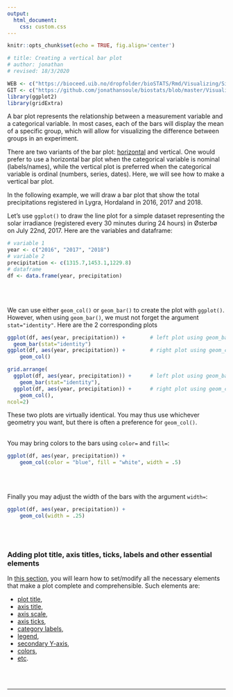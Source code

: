 ```yaml
---
output:
  html_document:
    css: custom.css
--- 
```


```r
knitr::opts_chunk$set(echo = TRUE, fig.align='center')

# title: Creating a vertical bar plot
# author: jonathan
# revised: 18/3/2020 

WEB <- c("https://bioceed.uib.no/dropfolder/bioSTATS/Rmd/Visualizing/Simple/vertical-bar-plot.html")
GIT <- c("https://github.com/jonathansoule/biostats/blob/master/Visualizing/Simple/vertical-bar-plot.Rmd")
library(ggplot2)
library(gridExtra)
```
A bar plot represents the relationship between a measurement variable and a categorical variable. In most cases, each of the bars will display the mean of a specific group, which will allow for visualizing the difference between groups in an experiment.

There are two variants of the bar plot: [horizontal](https://biostats.w.uib.no/creating-a-horizontal-bar-plot/){target="_blank"} and vertical. One would prefer to use a horizontal bar plot when the categorical variable is nominal (labels/names), while the vertical plot is preferred when the categorical variable is ordinal (numbers, series, dates). Here, we will see how to make a vertical bar plot.

In the following example, we will draw a bar plot that show the total precipitations registered in Lygra, Hordaland in 2016, 2017 and 2018.

Let's use `ggplot()` to draw the line plot for a simple dataset representing the solar irradiance (registered every 30 minutes during 24 hours) in Østerbø on July 22nd, 2017. Here are the variables and dataframe:
```r
# variable 1
year <- c("2016", "2017", "2018")
# variable 2
precipitation <- c(1315.7,1453.1,1229.8)
# dataframe
df <- data.frame(year, precipitation)
```
<br/><br/>

We can use either `geom_col()` or `geom_bar()` to create the plot with `ggplot()`. However, when using `geom_bar()`, we must not forget the argument `stat="identity"`. Here are the 2 corresponding plots
```r
ggplot(df, aes(year, precipitation)) +        # left plot using geom_bar()
  geom_bar(stat="identity")
ggplot(df, aes(year, precipitation)) +        # right plot using geom_col()
    geom_col()
```
```r
grid.arrange(
  ggplot(df, aes(year, precipitation)) +      # left plot using geom_bar()
    geom_bar(stat="identity"),
  ggplot(df, aes(year, precipitation)) +      # right plot using geom_col()
    geom_col(),
ncol=2)
```
These two plots are virtually identical. You may thus use whichever geometry you want, but there is often a preference for `geom_col()`.
<br/><br/>

You may bring colors to the bars using `color=` and `fill=`:
```r
ggplot(df, aes(year, precipitation)) +     
    geom_col(color = "blue", fill = "white", width = .5)
```
<br/><br/>

Finally you may adjust the width of the bars with the argument `width=`:
```r
ggplot(df, aes(year, precipitation)) +     
    geom_col(width = .25)
```
<br/><br/>

### Adding plot title, axis titles, ticks, labels and other essential elements

In [this section](https://biostats.w.uib.no/topics/data-visualization-with-ggplot2/essential-elements/){target="_blank"}, you will learn how to set/modify all the necessary elements that make a plot complete and comprehensible. Such elements are:

+ [plot title](https://biostats.w.uib.no/title/){target="_blank"}, 
+ [axis title](https://biostats.w.uib.no/axis-titles/){target="_blank"},
+ [axis scale](https://biostats.w.uib.no/axis-scale/){target="_blank"},
+ [axis ticks](https://biostats.w.uib.no/axis-ticks/){target="_blank"},
+ [category labels](https://biostats.w.uib.no/category-labels/){target="_blank"},
+ [legend](https://biostats.w.uib.no/legend/){target="_blank"},
+ [secondary Y-axis](https://biostats.w.uib.no/secondary-y-axis/){target="_blank"},
+ [colors](https://biostats.w.uib.no/choosing-colors-for-your-plot/){target="_blank"},
+ [etc](https://biostats.w.uib.no/topics/data-visualization-with-ggplot2/essential-elements/){target="_blank"}.

<br/><br/>

***
<!-- UNCOMMENT TO ACTIVATE
Get the Rmarkdown file corresponding to this page on [GitHub](`r GIT`){target="_blank"}.
-->
